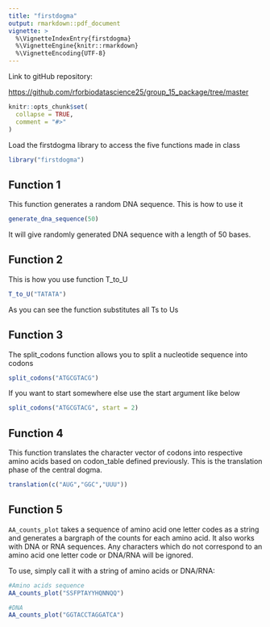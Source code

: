 ```yaml
---
title: "firstdogma"
output: rmarkdown::pdf_document
vignette: >
  %\VignetteIndexEntry{firstdogma}
  %\VignetteEngine{knitr::rmarkdown}
  %\VignetteEncoding{UTF-8}
---
```


Link to gitHub repository:

<https://github.com/rforbiodatascience25/group_15_package/tree/master>

```r
knitr::opts_chunk$set(
  collapse = TRUE,
  comment = "#>"
)
```

Load the firstdogma library to access the five functions made in class

```r
library("firstdogma")
```

## Function 1

This function generates a random DNA sequence. This is how to use it

```r
generate_dna_sequence(50)
```

It will give randomly generated DNA sequence with a length of 50 bases.

## Function 2

This is how you use function T_to_U

```r
T_to_U("TATATA")
```

As you can see the function substitutes all Ts to Us

## Function 3

The split_codons function allows you to split a nucleotide sequence into codons

```r

split_codons("ATGCGTACG")
```

If you want to start somewhere else use the start argument like below

```r
split_codons("ATGCGTACG", start = 2)
```

## Function 4

This function translates the character vector of codons into respective amino acids based on codon_table defined previously. This is the translation phase of the central dogma.

```r
translation(c("AUG","GGC","UUU"))
```

## Function 5

`AA_counts_plot` takes a sequence of amino acid one letter codes as a string and generates a bargraph of the counts for each amino acid. It also works with DNA or RNA sequences. Any characters which do not correspond to an amino acid one letter code or DNA/RNA will be ignored.

To use, simply call it with a string of amino acids or DNA/RNA:

```r
#Amino acids sequence
AA_counts_plot("SSFPTAYYHQNNQQ")

#DNA
AA_counts_plot("GGTACCTAGGATCA")
```

